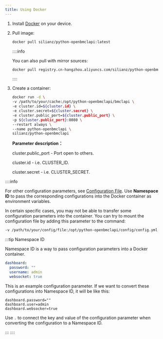 ```yaml
---
title: Using Docker
---
```


1. Install [Docker](https://docker.com/) on your device.

2. Pull image:

   ```sh
   docker pull silianz/python-openbmclapi:latest
   ```

   ::::info

   You can also pull with mirror sources:

   ```sh
   docker pull registry.cn-hangzhou.aliyuncs.com/silianz/python-openbmclapi:latest
   ```

   ::::

3. Create a container:

   ```sh
   docker run -d \
   -v /path/to/your/cache:/opt/python-openbmclapi/bmclapi \
   -e cluster.id=${cluster.id} \
   -e cluster.secret=${cluster.secret} \
   -e cluster.public_port=${cluster.public_port} \
   -p ${cluster.public_port}:8080 \
   --restart always \
   --name python-openbmclapi \
   silianz/python-openbmclapi 
   ```

   **Parameter description：**

   cluster.public_port - Port open to others.

   cluster.id - i.e. CLUSTER_ID.

   cluster.secret - i.e. CLUSTER_SECRET.

::::info

For other configuration parameters, see [Configuration File](/docs/advanced/configuration). Use **Namespace ID** to pass the corresponding configurations into the Docker container as environment variables.

In certain specific cases, you may not be able to transfer some configuration parameters into the container. You can try to mount the configuration file by adding this parameter to the command:

```sh
-v /path/to/your/config/file:/opt/python-openbmclapi/config/config.yml
```

:::tip Namespace ID

Namespace ID is a way to pass configuration parameters into a Docker container.

```yml title="config/config.yml"
dashboard:
  password: ""
  username: admin
  websocket: true
```

This is an example configuration parameter. If we want to convert these configurations into Namespace ID, it will be like this:

```properties
dashboard.password=""
dashboard.user=admin
dashboard.websocker=true
```

Use `.` to connect the key and value of the configuration parameter when converting the configuration to a Namespace ID.

:::
::::
